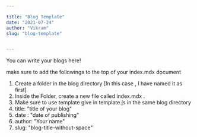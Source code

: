 ```yaml
---

title: "Blog Template"
date: "2021-07-24"
author: "Vikram"
slug: "blog-template"


---
```


You can write your blogs here!

make sure to add the followings to the top of your index.mdx document

1. Create a folder in the blog directory [In this case , I have named it as first]
2. Inside the Folder, create a new file called index.mdx .
3. Make sure to use template give in template.js in the same blog directory
4. title: "title of your blog"
5. date : "date of publishing"
6. author: "Your name"
7. slug: "blog-title-without-space"